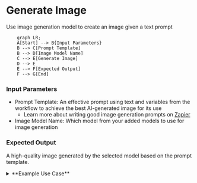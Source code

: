 # Generate Image

Use image generation model to create an image given a text prompt
```mermaid
    graph LR;
    A[Start] --> B{Input Parameters}
    B --> C[Prompt Template]
    B --> D[Image Model Name]
    C --> E[Generate Image]
    D --> E
    E --> F[Expected Output]
    F --> G[End]
```
### Input Parameters

- Prompt Template: An effective prompt using text and variables from the workflow to achieve the best AI-generated image for its use
    - Learn more about writing good image generation prompts on [Zapier](https://zapier.com/blog/ai-art-prompts/)
- Image Model Name: Which model from your added models to use for image generation

### Expected Output

 A high-quality image generated by the selected model based on the prompt template.

<details>
<summary>**Example Use Case**</summary>

In this recipe generation workflow, after generating the recipe metadata, this 
information is fed into the image generation node which prompts DALL-E 3 and outputs 
an image of what the cooked dish might look like.

![Workflow View](/public/image-gen-workflow.png)

![Sample Prompt](/public/image-gen-prompt.png)
</details>